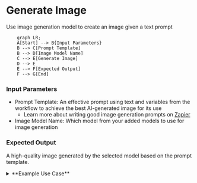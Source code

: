 # Generate Image

Use image generation model to create an image given a text prompt
```mermaid
    graph LR;
    A[Start] --> B{Input Parameters}
    B --> C[Prompt Template]
    B --> D[Image Model Name]
    C --> E[Generate Image]
    D --> E
    E --> F[Expected Output]
    F --> G[End]
```
### Input Parameters

- Prompt Template: An effective prompt using text and variables from the workflow to achieve the best AI-generated image for its use
    - Learn more about writing good image generation prompts on [Zapier](https://zapier.com/blog/ai-art-prompts/)
- Image Model Name: Which model from your added models to use for image generation

### Expected Output

 A high-quality image generated by the selected model based on the prompt template.

<details>
<summary>**Example Use Case**</summary>

In this recipe generation workflow, after generating the recipe metadata, this 
information is fed into the image generation node which prompts DALL-E 3 and outputs 
an image of what the cooked dish might look like.

![Workflow View](/public/image-gen-workflow.png)

![Sample Prompt](/public/image-gen-prompt.png)
</details>